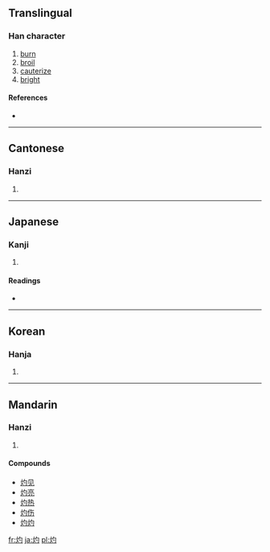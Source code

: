 ==Translingual==

===Han character===
{{Han char|rn=86|rad=火|as=03|sn=7|four=9782<sub>0</sub>|canj=火心戈 (FPI), 火心一 (FPM)}}

# [[burn]]
# [[broil]]
# [[cauterize]]
# [[bright]]

====References====
* {{Han ref|kx=0666.170|dkj=18878|dj=1075.220|hdz=32189.160|uh=707C|ud=28796|bh=A860|bd=43104}}

----

==Cantonese==

===Hanzi===
{{yue-hanzi|jyut=|y=jeuk3}}

# {{defn|Cantonese}}

----

==Japanese==

===Kanji===
{{ja-kanji|grade=|rs=火03}}

# {{defn|Japanese}}

====Readings====
* {{ja-readings|on=[[しゃく]] (shaku)|kun=[[やく]] (yaku)}}

----

==Korean==

===Hanja===
{{ko-hanja|hangeul=[[작]], [[사]]|eumhun=|rv=jak, sa|mr=chak, sa|y=cak, sa}}

# {{defn|Korean}}

----

==Mandarin==

===Hanzi===
{{cmn-hanzi|pin=[[zhuó]] ([[zhuo2]])|wg=cho<sup>2</sup>}}

# {{defn|Mandarin}}

====Compounds====
* [[灼见]]
* [[灼亮]]
* [[灼热]]
* [[灼伤]]
* [[灼灼]]

[[fr:灼]]
[[ja:灼]]
[[pl:灼]]